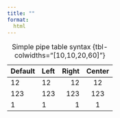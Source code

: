 ```yaml
---
title: ""
format:
  html
---
```


| Default | Left | Right | Center |
|---------|:-----|------:|:------:|
| 12      | 12   |    12 |   12   |
| 123     | 123  |   123 |  123   |
| 1       | 1    |     1 |   1    |

: Simple pipe table syntax {tbl-colwidths="[10,10,20,60]"}